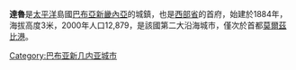 {{noteTA
|G1 = TO
}}

{{Infobox settlement
|official_name          =達魯
|other_name             =
|native_name            =
|nickname               =
|settlement_type        =
|motto                  =
|image_skyline          =
|imagesize              =
|image_caption          =
|image_flag             =
|flag_size              =
|image_seal             =
|seal_size              =
|image_map              =Daru-island-whirlwind-cropped-enhanced.png
|mapsize                = 300px
|map_caption
|pushpin_map            =Papua New Guinea
|pushpin_label_position =bottom
|pushpin_map_caption    =
|pushpin_mapsize=300
|coordinates_display    =inline,title
|coordinates_region     =PG
|subdivision_type       = 國家
|subdivision_name       ={{Flag|Papua New Guinea}}
|subdivision_type1      =省
|subdivision_name1      =[[西部省_(巴布亞新畿內亞)|西部省]]
|subdivision_type2      =
|subdivision_name2      =
|subdivision_type3      =
|subdivision_name3      =
|government_footnotes   =
|government_type        =
|leader_title           =
|leader_name            =
|established_title      = 
|established_date       = 1884
|area_magnitude         =
|unit_pref                =Imperial
|area_footnotes           =
|area_total_km2           =
|area_land_km2            =
|population_as_of               =2000
|population_footnotes           =
|population_note                =
|population_total               = 12879
|population_density_km2         =
|timezone1               =
|utc_offset1             =  +10
| timezone1_DST           =
| utc_offset1_DST         =
|latd=9|latm=05|lats= |latNS=S
|longd=143|longm=12|longs=|longEW=E
|elevation_footnotes    =
|elevation_m            = 3
|elevation_ft           =
|postal_code_type       =
|postal_code            =
|area_code              =
|blank_name             =
|blank_info            =
|website                =
|footnotes              =
}}

'''達魯'''是[[太平洋|太平洋]]島國[[巴布亞新畿內亞|巴布亞新畿內亞]]的城鎮，也是[[西部省_(巴布亞新畿內亞)|西部省]]的首府，始建於1884年，海拔高度3米，2000年人口12,879，是該國第二大沿海城市，僅次於首都[[莫爾茲比港|莫爾茲比港]]。

[[Category:巴布亚新几内亚城市|Category:巴布亚新几内亚城市]]

{{PapuaNewGuinea-stub}}